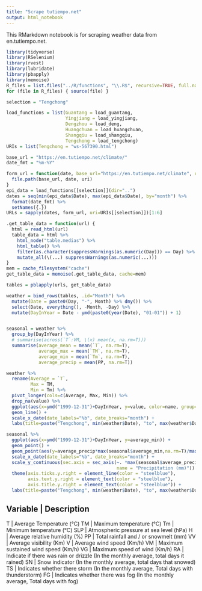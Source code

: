 ```yaml
---
title: "Scrape tutiempo.net"
output: html_notebook
---
```


This RMarkdown notebook is for scraping weather data from en.tutiempo.net.

```r
library(tidyverse)
library(RSelenium)
library(rvest)
library(lubridate)
library(pbapply)
library(memoise)
R_files = list.files("../R/functions", "\\.R$", recursive=TRUE, full.names=TRUE)
for (file in R_files) { source(file) }

selection = "Tengchong"

load_functions = list(Guantang = load_guantang,
                      Yingjiang = load_yingjiang,
                      Dengzhou = load_deng,
                      Huangchuan = load_huangchuan,
                      Shangqiu = load_shangqiu,
                      Tengchong = load_tengchong)
URIs = list(Tengchong = "ws-567390.html")

base_url = "https://en.tutiempo.net/climate/"
date_fmt = "%m-%Y"

form_url = function(date, base_url="https://en.tutiempo.net/climate", uri="ws-567390.html") {
  file.path(base_url, date, uri)
}
epi_data = load_functions[[selection]](dir="..")
dates = seq(min(epi_data$Date), max(epi_data$Date), by="month") %>%
  format(date_fmt) %>%
  setNames({.})
URLs = sapply(dates, form_url, uri=URIs[[selection]])[1:6]
```

```r
.get_table_data = function(url) {
  html = read_html(url)
  table_data = html %>%
    html_node("table.medias") %>%
    html_table() %>%
    filter(as.character(suppressWarnings(as.numeric(Day))) == Day) %>% # ensure row has a real Day, not a gap or total
    mutate_all(\(...) suppressWarnings(as.numeric(...)))
}
mem = cache_filesystem("cache")
get_table_data = memoise(.get_table_data, cache=mem)
```

```r
tables = pblapply(urls, get_table_data)
```

```r
weather = bind_rows(tables, .id="Month") %>%
  mutate(Date = paste0(Day, "-", Month) %>% dmy()) %>%
  select(Date, everything(), -Month, -Day) %>%
  mutate(DayInYear = Date - ymd(paste0(year(Date), "01-01")) + 1)


seasonal = weather %>%
  group_by(DayInYear) %>%
  # summarise(across(`T`:VM, \(x) mean(x, na.rm=T)))
  summarise(average_mean = mean(`T`, na.rm=T),
            average_max = mean(`TM`, na.rm=T),
            average_min = mean(`Tm`, na.rm=T),
            average_precip = mean(PP, na.rm=T))

weather %>%
  rename(Average = `T`,
         Max = TM,
         Min = Tm) %>%
  pivot_longer(cols=c(Average, Max, Min)) %>%
  drop_na(value) %>%
  ggplot(aes(x=ymd("1999-12-31")+DayInYear, y=value, color=name, group=interaction(name, year(Date)))) +
  geom_line() +
  scale_x_date(date_labels="%b", date_breaks="month") +
  labs(title=paste("Tengchong", min(weather$Date), "to", max(weather$Date)), x = "Month", y="deg Celsius")

seasonal %>%
  ggplot(aes(x=ymd("1999-12-31")+DayInYear, y=average_min)) +
  geom_point() +
  geom_point(aes(y=average_precip*max(seasonal$average_min,na.rm=T)/max(seasonal$average_precip, na.rm=T)), color="steelblue") +
  scale_x_date(date_labels="%b", date_breaks="month") +
  scale_y_continuous(sec.axis = sec_axis(~. *max(seasonal$average_precip, na.rm=T)/max(seasonal$average_min, na.rm=T),
                                         name = "Precipitation (mm)")) +
  theme(axis.ticks.y.right = element_line(color = "steelblue"),
        axis.text.y.right = element_text(color = "steelblue"),
        axis.title.y.right = element_text(color = "steelblue")) +
  labs(title=paste("Tengchong", min(weather$Date), "to", max(weather$Date)), x = "Month", y="Temperature (C)")
```

Variable | Description
----------------------
T | Average Temperature (°C)
TM | Maximum temperature (°C)
Tm | Minimum temperature (°C)
SLP | Atmospheric pressure at sea level (hPa)
H | Average relative humidity (%)
PP | Total rainfall and / or snowmelt (mm)
VV | Average visibility (Km)
V | Average wind speed (Km/h)
VM | Maximum sustained wind speed (Km/h)
VG | Maximum speed of wind (Km/h)
RA | Indicate if there was rain or drizzle (In the monthly average, total days it rained)
SN | Snow indicator (In the monthly average, total days that snowed)
TS | Indicates whether there storm (In the monthly average, Total days with thunderstorm)
FG | Indicates whether there was fog (In the monthly average, Total days with fog)

